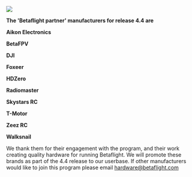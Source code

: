 
<PartnerText />

<p className="flex flex-col items-center">
  <img src="/img/sponsors/bf_partner_dark.svg" className="no-effect md:w-1/4 mt-6 mb-2"></img>
</p>

<p className="flex flex-col items-center">

<b className="text-xl text-primary-500 text-center mb-3">The 'Betaflight partner' manufacturers for release 4.4 are</b>

**Aikon Electronics**

**BetaFPV**

**DJI**

**Foxeer**

**HDZero**

**Radiomaster**

**Skystars RC**

**T-Motor**

**Zeez RC**

**Walksnail**

</p>

We thank them for their engagement with the program, and their work creating quality hardware
for running Betaflight. We will promote these brands as part of the 4.4 release to our userbase.
If other manufacturers would like to join this program please email hardware@betaflight.com
